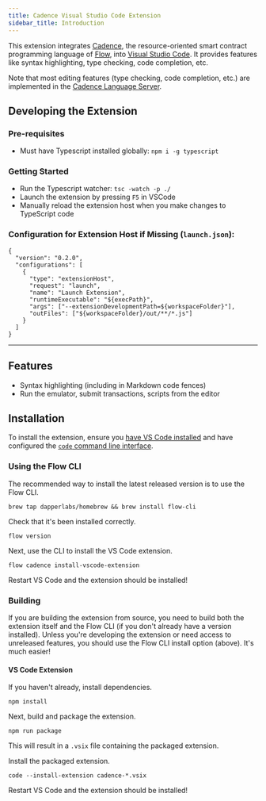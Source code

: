 ```yaml
---
title: Cadence Visual Studio Code Extension
sidebar_title: Introduction
---
```


This extension integrates [Cadence](/tutorial/cadence/00-introduction/), the resource-oriented smart contract programming language of [Flow](https://www.onflow.org/), into [Visual Studio Code](https://code.visualstudio.com/).
It provides features like syntax highlighting, type checking, code completion, etc.

Note that most editing features (type checking, code completion, etc.) are implemented in the [Cadence Language Server](https://github.com/onflow/cadence/tree/master/languageserver).

## Developing the Extension

### Pre-requisites

- Must have Typescript installed globally: `npm i -g typescript`

### Getting Started

- Run the Typescript watcher: `tsc -watch -p ./`
- Launch the extension by pressing `F5` in VSCode
- Manually reload the extension host when you make changes to TypeScript code

### Configuration for Extension Host if Missing (`launch.json`):

```
{
  "version": "0.2.0",
  "configurations": [
    {
      "type": "extensionHost",
      "request": "launch",
      "name": "Launch Extension",
      "runtimeExecutable": "${execPath}",
      "args": ["--extensionDevelopmentPath=${workspaceFolder}"],
      "outFiles": ["${workspaceFolder}/out/**/*.js"]
    }
  ]
}

```

---

## Features

- Syntax highlighting (including in Markdown code fences)
- Run the emulator, submit transactions, scripts from the editor

## Installation

To install the extension, ensure you [have VS Code installed](https://code.visualstudio.com/docs/setup/mac)
and have configured the [`code` command line interface](https://code.visualstudio.com/docs/setup/mac#_launching-from-the-command-line).

### Using the Flow CLI

The recommended way to install the latest released version is to use the Flow CLI.

```shell script
brew tap dapperlabs/homebrew && brew install flow-cli
```

Check that it's been installed correctly.

```shell script
flow version
```

Next, use the CLI to install the VS Code extension.

```shell script
flow cadence install-vscode-extension
```

Restart VS Code and the extension should be installed!

### Building

If you are building the extension from source, you need to build both the
extension itself and the Flow CLI (if you don't already have a version installed).
Unless you're developing the extension or need access to unreleased features,
you should use the Flow CLI install option (above). It's much easier!

#### VS Code Extension

If you haven't already, install dependencies.

```shell script
npm install
```

Next, build and package the extension.

```shell script
npm run package
```

This will result in a `.vsix` file containing the packaged extension.

Install the packaged extension.

```shell script
code --install-extension cadence-*.vsix
```

Restart VS Code and the extension should be installed!
